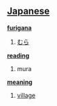 == [[Japanese]] ==                                          

'''[[furigana]]'''
# [[むら]]

'''[[reading]]'''
# mura

'''[[meaning]]'''
# [[village]]